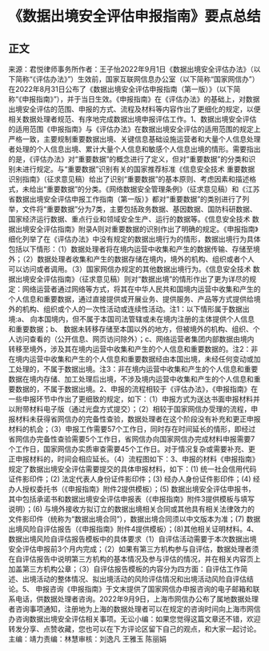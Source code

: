 # 《数据出境安全评估申报指南》要点总结
## 正文
来源：君悦律师事务所作者：王子怡2022年9月1日《数据出境安全评估办法》（以下简称“《评估办法》”）生效前，国家互联网信息办公室（以下简称“国家网信办”）在2022年8月31日公布了《数据出境安全评估申报指南（第一版）》（以下简称“《申报指南》”），并于当日生效。《申报指南》在《评估办法》的基础上，对数据出境安全评估的范围、申报的方式、流程及材料等内容作出了更细化的规定，以便相关数据处理者规范、有序地完成数据出境申报评估工作。1、数据出境安全评估的适用范围《申报指南》与《评估办法》在数据出境安全评估的适用范围的规定上严格一致，主要规制重要数据出境、关键信息基础设施运营者和大量个人信息处理者处理的个人信息出境、累计大量个人信息和敏感个人信息出境的情形。需要指出的是，《评估办法》对“重要数据”的概念进行了定义，但对“重要数据”的分类和识别未进行规定。与“重要数据”识别有关的国家推荐标准《信息安全技术 重要数据识别指南》（征求意见稿）给出了识别“重要数据”的基本原则、考虑因素和描述格式，未给出“重要数据”的分类。《网络数据安全管理条例》（征求意见稿）和《江苏省数据出境安全评估申报工作指南（第一版）》都对“重要数据”的类别进行了列举，文件将“重要数据”分为7类，主要包括政务数据、基因数据、国防科研数据、国家经济运行数据、重点行业和领域安全生产、运行的数据等。《信息安全技术 数据出境安全评估指南》附录A则对重要数据的识别作出了明确的规定。《申报指南》细化列举了在《评估办法》中没有规定的数据出境行为的情形，数据出境行为具体包括以下情形：（1）数据处理者将在境内运营中收集和产生的数据传输、存储至境外；（2）数据处理者收集和产生的数据存储在境内，境外的机构、组织或者个人可以访问或者调用。（3）国家网信办规定的其他数据出境行为。《信息安全技术 数据出境安全评估指南》（征求意见稿）则对“数据出境”的情形作出了更为详尽的规定：网络运营者通过网络等方式，将其在中华人民共和国境内运营中收集和产生的个人信息和重要数据，通过直接提供或开展业务、提供服务、产品等方式提供给境外的机构、组织或个人的一次性活动或连续性活动。注1：以下情形属于数据出境:a、 向本国境内，但不属于本国司法管辖或未在境内注册的主体提供个人信息和重要数据；b、 数据未转移存储至本国以外的地方，但被境外的机构、组织、个人访问查看的（公开信息、网页访问除外）；c、网络运营者集团内部数据由境内转移至境外，涉及其在境内运营中收集和产生的个人信息和重要数据的。注2：非在境内运营中收集和产生的个人信息和重要数据经由本国出境，未经任何变动或加工处理的，不属于数据出境。注3：非在境内运营中收集和产生的个人信息和重要数据在境内存储、加工处理后出境，不涉及境内运营中收集和产生的个人信息和重要数据的，不属于数据出境。2、申报的流程相较于《评估办法》，《申报指南》在一些申报环节中作出了更细致的规定，如下：（1）申报方式为送达书面申报材料并以附带材料电子版（通过光盘方式提交）；（2）相较于国家网信办受理的流程，申报材料未获得省网信办的完备性查验，数据处理者在这个阶段没有补充和更正申报材料的机会；（3）申报工作需要57个工作日，同时存在时间延长的情形，即经过省网信办完备性查验需要5个工作日，省网信办向国家网信办完成材料申报需要7个工作日，国家网信办实质审查需要45个工作日。对于情况复杂或需要补充、更正申报材料的，时间会相应延长。（4）流程图如下：3、申报的材料《申报指南》规定了数据出境安全评估需要提交的具体申报材料，如下：(1) 统一社会信用代码证件影印件；(2) 法定代表人身份证件影印件；(3) 经办人身份证件影印件；(4) 经办人授权委托书（《申报指南》附件2提供模板）；(5) 数据出境安全评估申报书，其中包括承诺书和数据出境安全评估申报表（《申报指南》附件3提供模板与填写说明）；(6) 与境外接收方拟订立的数据出境相关合同或其他具有相关法律效力的文件影印件（统称为“数据出境合同”），数据出境合同须以中文版本为准；(7) 数据出境风险自评估报告（《申报指南》附件4提供模板）；(8)其他相关证明材料。4、数据出境风险自评估报告模板中的具体要求（1）自评估活动需要于本次数据出境安全评估申报前3个月内完成；（2）如果有第三方机构参与自评估，数据处理者须在自评估报告中说明第三方机构的基本情况及参与评估的情况，并在相关内容页上加盖第三方机构公章；（3）自评估报告模板的内容分为四方面：自评估工作简述、出境活动的整体情况、拟出境活动的风险评估情况和出境活动风险自评估结论。5、 申报咨询《申报指南》于文末提供了国家网信办申报咨询的电子邮箱和联系电话，供数据处理者咨询。2022年9月9日，上海市网信办公布了属地数据处理者咨询事项通知，注册地为上海的数据处理者可以在规定的咨询时间向上海市网信办咨询数据出境安全评估相关事项。无讼小编：如果您觉得这篇文章还不错，欢迎转发分享、点赞收藏，您也可以在下方评论区留下自己的观点，和大家一起讨论。主编：靖力责编：林慧审核：刘逸凡 王雅玉 陈丽娟 